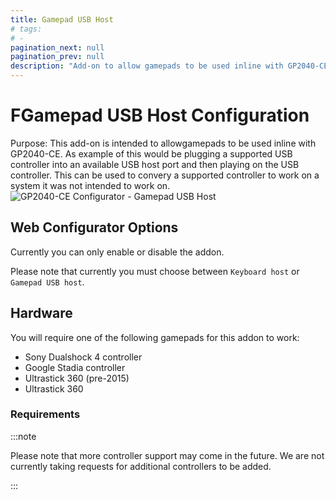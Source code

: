 ```yaml
---
title: Gamepad USB Host
# tags:
# -
pagination_next: null
pagination_prev: null
description: "Add-on to allow gamepads to be used inline with GP2040-CE"
---
```


# FGamepad USB Host Configuration

Purpose: This add-on is intended to allowgamepads to be used inline with GP2040-CE.  As example of this would be plugging a supported USB controller into an available USB host port and then playing on the USB controller.  This can be used to convery a supported controller to work on a system it was not intended to work on.
![GP2040-CE Configurator - Gamepad USB Host](../assets/images/gpc-add-ons-keyboard-gamepad-usb-host.png)

## Web Configurator Options

Currently you can only enable or disable the addon.  

Please note that currently you must choose between `Keyboard host` or `Gamepad USB host`.

## Hardware

You will require one of the following gamepads for this addon to work:
- Sony Dualshock 4 controller
- Google Stadia controller
- Ultrastick 360 (pre-2015)
- Ultrastick 360

### Requirements

:::note

Please note that more controller support may come in the future.  We are not currently taking requests for additional controllers to be added.

:::